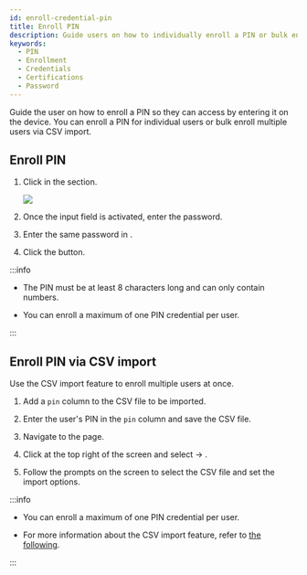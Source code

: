 ```yaml
---
id: enroll-credential-pin
title: Enroll PIN
description: Guide users on how to individually enroll a PIN or bulk enroll via CSV import.
keywords:
  - PIN
  - Enrollment
  - Credentials
  - Certifications
  - Password
---
```


Guide the user on how to enroll a PIN so they can access by entering it on the device. You can enroll a PIN for individual users or bulk enroll multiple users via CSV import.

## Enroll PIN

1. Click <Cmd sid='user.pin' product='2' /> in the <Cmd sid='common.credential' product='2' /> section.

   <Image src='/img/biostarx-new-user-credential-pin.png' />

2. Once the input field is activated, enter the password.

3. Enter the same password in <Cmd sid='user.confirmPin' product='2' />.

4. Click the <Cmd sid='button.enroll' product='2' /> button.

:::info

* The PIN must be at least 8 characters long and can only contain numbers.

* You can enroll a maximum of one PIN credential per user.

:::

## Enroll PIN via CSV import

Use the CSV import feature to enroll multiple users at once.

1. Add a `pin` column to the CSV file to be imported.

2. Enter the user's PIN in the `pin` column and save the CSV file.

3. Navigate to the <Cmd sid='shell.header.user' /> page.

4. Click <IcMoreW /> at the top right of the screen and select <Cmd sid='team.menu.import.title' /> → <Cmd sid='team.menu.import.csv' />.

5. Follow the prompts on the screen to select the CSV file and set the import options.

:::info

* You can enroll a maximum of one PIN credential per user.

* For more information about the CSV import feature, refer to [the following](export-import-user-info#import-csv).

:::
